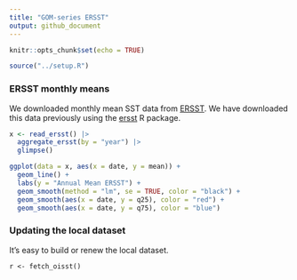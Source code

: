 ```yaml
---
title: "GOM-series ERSST"
output: github_document
---
```


```r
knitr::opts_chunk$set(echo = TRUE)
```

```r
source("../setup.R")
```

### ERSST monthly means

We downloaded monthly mean SST data from [ERSST](https://www.ncei.noaa.gov/products/extended-reconstructed-sst). We have downloaded this data previously using the [ersst](https://github.com/BigelowLab/ersst) R package.  


```r
x <- read_ersst() |> 
  aggregate_ersst(by = "year") |>
  glimpse()
```

```r
ggplot(data = x, aes(x = date, y = mean)) +
  geom_line() + 
  labs(y = "Annual Mean ERSST") + 
  geom_smooth(method = "lm", se = TRUE, color = "black") +
  geom_smooth(aes(x = date, y = q25), color = "red") + 
  geom_smooth(aes(x = date, y = q75), color = "blue")
```


### Updating the local dataset

It's easy to build or renew the local dataset.

```
r <- fetch_oisst()
```